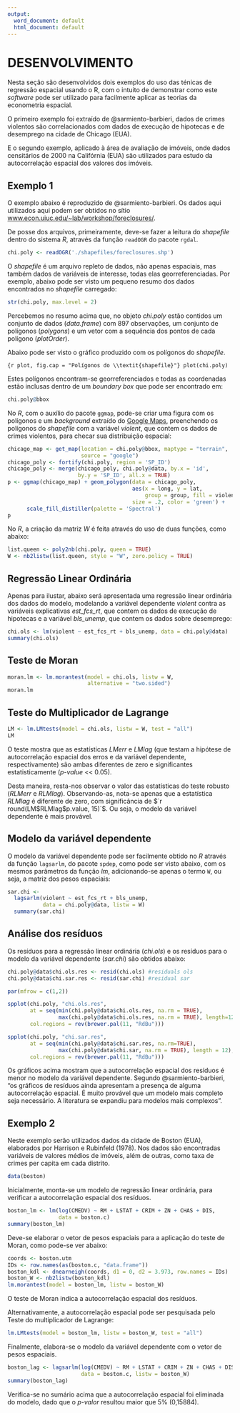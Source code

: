 ```yaml
---
output:
  word_document: default
  html_document: default
---
```

# DESENVOLVIMENTO

Nesta seção são desenvolvidos dois exemplos do uso das ténicas de regressão espacial usando o R, com o intuito de demonstrar como este *software* pode ser utilizado para facilmente aplicar as teorias da econometria espacial.

O primeiro exemplo foi extraído de @sarmiento-barbieri, dados de crimes violentos são correlacionados com dados de execução de hipotecas e de desemprego na cidade de Chicago (EUA).

E o segundo exemplo, aplicado à área de avaliação de imóveis, onde dados censitários de 2000 na Califórnia (EUA) são utilizados para estudo da autocorrelação espacial dos valores dos imóveis.

## Exemplo 1

O exemplo abaixo é reproduzido de @sarmiento-barbieri. Os dados aqui utilizados aqui podem ser obtidos no sítio [www.econ.uiuc.edu/~lab/workshop/foreclosures/](http://www.econ.uiuc.edu/~lab/workshop/foreclosures/).

De posse dos arquivos, primeiramente, deve-se fazer a leitura do *shapefile* dentro do sistema *R*, através da função `readOGR` do pacote `rgdal`.

```r
chi.poly <- readOGR('./shapefiles/foreclosures.shp')
```

O *shapefile* é um arquivo repleto de dados, não apenas espaciais, mas também dados de variáveis de interesse, todas elas georreferenciadas. Por exemplo, abaixo pode ser visto um pequeno resumo dos dados encontrados no *shapefile* carregado:

```r
str(chi.poly, max.level = 2)
```

Percebemos no resumo acima que, no objeto *chi.poly* estão contidos um conjunto de dados (*data.frame*) com 897 observações, um conjunto de polígonos (*polygons*) e um vetor com a sequência dos pontos de cada polígono (*plotOrder*).

Abaixo pode ser visto o gráfico produzido com os polígonos do *shapefile*.

```{r plot, fig.cap = "Polígonos do \\textit{shapefile}"}
plot(chi.poly)
```

Estes polígonos encontram-se georreferenciados e todas as coordenadas estão inclusas dentro de um *boundary box* que pode ser encontrado em:

```r
chi.poly@bbox
```

No *R*, com o auxílio do pacote `ggmap`, pode-se criar uma figura com os polígonos e um *background* extraído do [Google Maps](https://www.google.com.br/maps), preenchendo os polígonos do *shapefile* com a variável *violent*, que contem os dados de crimes violentos, para checar sua distribuição espacial:

```r
chicago_map <- get_map(location = chi.poly@bbox, maptype = "terrain",
                       source = "google")
chicago_poly <- fortify(chi.poly, region = 'SP_ID')
chicago_poly <- merge(chicago_poly, chi.poly@data, by.x = 'id',
                      by.y = 'SP_ID', all.x = TRUE)
p <- ggmap(chicago_map) + geom_polygon(data = chicago_poly,
                                       aes(x = long, y = lat, 
                                           group = group, fill = violent),
                                       size = .2, color = 'green') + 
      scale_fill_distiller(palette = 'Spectral')
p
```

No *R*, a criação da matriz $W$ é feita através do uso de duas funções, como abaixo:

```r
list.queen <- poly2nb(chi.poly, queen = TRUE)
W <- nb2listw(list.queen, style = "W", zero.policy = TRUE)
```

## Regressão Linear Ordinária

Apenas para ilustar, abaixo será apresentada uma regressão linear ordinária dos dados do modelo, modelando a variável dependente *violent* contra as variáveis explicativas *est_fcs_rt*, que contem os dados de execução de hipotecas e a variável *bls_unemp*, que contem os dados sobre desemprego:

```r
chi.ols <- lm(violent ~ est_fcs_rt + bls_unemp, data = chi.poly@data)
summary(chi.ols)
```

## Teste de Moran

```r
moran.lm <- lm.morantest(model = chi.ols, listw = W, 
                         alternative = "two.sided")
moran.lm
```

## Teste do Multiplicador de Lagrange

```r
LM <- lm.LMtests(model = chi.ols, listw = W, test = "all")
LM
```

O teste mostra que as estatísticas *LMerr* e *LMlag* (que testam a hipótese de autocorrelação espacial dos erros e da variável dependente, respectivamente) são ambas diferentes de zero e significantes estatisticamente (*p-value* << 0.05).

Desta maneira, resta-nos observar o valor das estatísticas do teste robusto (*RLMerr* e *RLMlag*). Observando-as, nota-se apenas que a estatística *RLMlag* é diferente de zero, com significância de $`r round(LM$RLMlag$p.value, 15)`$. Ou seja, o modelo da variável dependente é mais provável.

## Modelo da variável dependente

O modelo da variável dependente pode ser facilmente obtido no *R* através da função `lagsarlm`, do pacote `spdep`, como pode ser visto abaixo, com os mesmos parâmetros da função *lm*, adicionando-se apenas o termo `W`, ou seja, a matriz dos pesos espaciais:

```r
sar.chi <-
  lagsarlm(violent ~ est_fcs_rt + bls_unemp, 
           data = chi.poly@data, listw = W)
  summary(sar.chi)
```

## Análise dos resíduos

Os resíduos para a regressão linear ordinária (*chi.ols*) e os resíduos para o modelo da variável dependente (*sar.chi*) são obtidos abaixo:

```r
chi.poly@data$chi.ols.res <- resid(chi.ols) #residuals ols
chi.poly@data$chi.sar.res <- resid(sar.chi) #residual sar
```

```r
par(mfrow = c(1,2))

spplot(chi.poly, "chi.ols.res",
       at = seq(min(chi.poly@data$chi.ols.res, na.rm = TRUE),
                max(chi.poly@data$chi.ols.res, na.rm = TRUE), length=12),
       col.regions = rev(brewer.pal(11, "RdBu")))

spplot(chi.poly, "chi.sar.res",
       at = seq(min(chi.poly@data$chi.sar.res, na.rm=TRUE), 
                max(chi.poly@data$chi.sar, na.rm = TRUE), length = 12),
       col.regions = rev(brewer.pal(11, "RdBu")))

```

Os gráficos acima mostram que a autocorrelação espacial dos resíduos é menor no modelo da variável dependente. Segundo @sarmiento-barbieri, "os gráficos de resíduos ainda apresentam a presença de alguma autocorrelação espacial. É muito provável que um modelo mais completo seja necessário. A literatura se expandiu para modelos mais complexos". 

## Exemplo 2

Neste exemplo serão utilizados dados da cidade de Boston (EUA), elaborados por Harrison e Rubinfeld (1978). Nos dados são encontradas variáveis de valores médios de imóveis, além de outras, como taxa de crimes per capita em cada distrito.

```r
data(boston)
```

Inicialmente, monta-se um modelo de regressão linear ordinária, para verificar a autocorrelação espacial dos resíduos.

```r
boston_lm <- lm(log(CMEDV) ~ RM + LSTAT + CRIM + ZN + CHAS + DIS, 
                data = boston.c)
summary(boston_lm)
```

Deve-se elaborar o vetor de pesos espaciais para a aplicação do teste de Moran, como pode-se ver abaixo:

```r
coords <- boston.utm
IDs <- row.names(as(boston.c, "data.frame"))
boston_kdl <- dnearneigh(coords, d1 = 0, d2 = 3.973, row.names = IDs)
boston_W <- nb2listw(boston_kdl)
lm.morantest(model = boston_lm, listw = boston_W)
```

O teste de Moran indica a autocorrelação espacial dos resíduos.

Alternativamente, a autocorrelação espacial pode ser pesquisada pelo Teste do multiplicador de Lagrange:

```r
lm.LMtests(model = boston_lm, listw = boston_W, test = "all")
```

Finalmente, elabora-se o modelo da variável dependente com o vetor de pesos espaciais.

```r
boston_lag <- lagsarlm(log(CMEDV) ~ RM + LSTAT + CRIM + ZN + CHAS + DIS, 
                       data = boston.c, listw = boston_W)
summary(boston_lag)
```

Verifica-se no sumário acima que a autocorrelação espacial foi eliminada do modelo, dado que o *p-valor* resultou maior que 5% (0,15884).